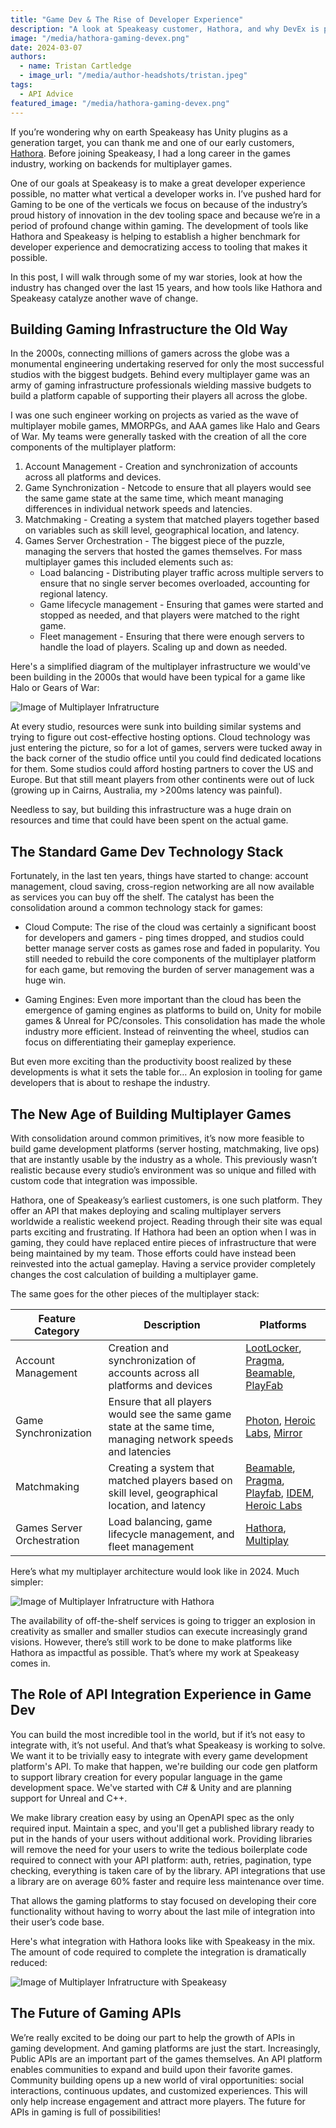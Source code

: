 ```yaml
---
title: "Game Dev & The Rise of Developer Experience"
description: "A look at Speakeasy customer, Hathora, and why DevEx is picking up steam in the gaming industry."
image: "/media/hathora-gaming-devex.png"
date: 2024-03-07
authors:
  - name: Tristan Cartledge
  - image_url: "/media/author-headshots/tristan.jpeg"
tags:
  - API Advice
featured_image: "/media/hathora-gaming-devex.png"
---
```


If you’re wondering why on earth Speakeasy has Unity plugins as a generation target, you can thank me and one of our early customers, [Hathora](http://hathora.dev). Before joining Speakeasy, I had a long career in the games industry, working on backends for multiplayer games.

One of our goals at Speakeasy is to make a great developer experience possible, no matter what vertical a developer works in. I’ve pushed hard for Gaming to be one of the verticals we focus on because of the industry’s proud history of innovation in the dev tooling space and because we’re in a period of profound change within gaming. The development of tools like Hathora and Speakeasy is helping to establish a higher benchmark for developer experience and democratizing access to tooling that makes it possible.

In this post, I will walk through some of my war stories, look at how the industry has changed over the last 15 years, and how tools like Hathora and Speakeasy catalyze another wave of change.

## Building Gaming Infrastructure the Old Way

In the 2000s, connecting millions of gamers across the globe was a monumental engineering undertaking reserved for only the most successful studios with the biggest budgets. Behind every multiplayer game was an army of gaming infrastructure professionals wielding massive budgets to build a platform capable of supporting their players all across the globe.

I was one such engineer working on projects as varied as the wave of multiplayer mobile games, MMORPGs, and AAA games like Halo and Gears of War. My teams were generally tasked with the creation of all the core components of the multiplayer platform:

1. Account Management - Creation and synchronization of accounts across all platforms and devices.  
2. Game Synchronization - Netcode to ensure that all players would see the same game state at the same time, which meant managing differences in individual network speeds and latencies.
3. Matchmaking - Creating a system that matched players together based on variables such as skill level, geographical location, and latency.
4. Games Server Orchestration - The biggest piece of the puzzle, managing the servers that hosted the games themselves. For mass multiplayer games this included elements such as:
   - Load balancing - Distributing player traffic across multiple servers to ensure that no single server becomes overloaded, accounting for regional latency.
   - Game lifecycle management - Ensuring that games were started and stopped as needed, and that players were matched to the right game.
   - Fleet management - Ensuring that there were enough servers to handle the load of players. Scaling up and down as needed.
  
Here's a simplified diagram of the multiplayer infrastructure we would've been building in the 2000s that would have been typical for a game like Halo or Gears of War:

![Image of Multiplayer Infratructure](./assets/hathora-infra-1.png)

At every studio, resources were sunk into building similar systems and trying to figure out cost-effective hosting options. Cloud technology was just entering the picture, so for a lot of games, servers were tucked away in the back corner of the studio office until you could find dedicated locations for them. Some studios could afford hosting partners to cover the US and Europe. But that still meant players from other continents were out of luck (growing up in Cairns, Australia, my >200ms latency was painful).

Needless to say, but building this infrastructure was a huge drain on resources and time that could have been spent on the actual game.

## The Standard Game Dev Technology Stack

Fortunately, in the last ten years, things have started to change: account management, cloud saving, cross-region networking are all now available as services you can buy off the shelf. The catalyst has been the consolidation around a common technology stack for games:

- Cloud Compute: The rise of the cloud was certainly a significant boost for developers and gamers - ping times dropped, and studios could better manage server costs as games rose and faded in popularity. You still needed to rebuild the core components of the multiplayer platform for each game, but removing the burden of server management was a huge win.

- Gaming Engines: Even more important than the cloud has been the emergence of gaming engines as platforms to build on, Unity for mobile games & Unreal for PC/consoles. This consolidation has made the whole industry more efficient. Instead of reinventing the wheel, studios can focus on differentiating their gameplay experience.

But even more exciting than the productivity boost realized by these developments is what it sets the table for… An explosion in tooling for game developers that is about to reshape the industry.

## The New Age of Building Multiplayer Games

With consolidation around common primitives, it’s now more feasible to build game development platforms (server hosting, matchmaking, live ops) that are instantly usable by the industry as a whole. This previously wasn’t realistic because every studio’s environment was so unique and filled with custom code that integration was impossible.

Hathora, one of Speakeasy’s earliest customers, is one such platform. They offer an API that makes deploying and scaling multiplayer servers worldwide a realistic weekend project. Reading through their site was equal parts exciting and frustrating. If Hathora had been an option when I was in gaming, they could have replaced entire pieces of infrastructure that were being maintained by my team. Those efforts could have instead been reinvested into the actual gameplay. Having a service provider completely changes the cost calculation of building a multiplayer game.

The same goes for the other pieces of the multiplayer stack:

| Feature Category              |        Description                    | Platforms                          |
|-------------------------------|---------------------------------------|------------------------------------|
| Account Management            | Creation and synchronization of accounts across all platforms and devices                         | [LootLocker](https://lootlocker.com/), [Pragma](https://pragma.gg/), [Beamable](https://beamable.com/), [PlayFab](https://playfab.com/)    |
| Game Synchronization          | Ensure that all players would see the same game state at the same time, managing network speeds and latencies | [Photon](https://doc.photonengine.com/pun/current/gameplay/synchronization-and-state#), [Heroic Labs](https://heroiclabs.com/), [Mirror](https://mirror-networking.com/)          |
| Matchmaking                   | Creating a system that matched players based on skill level, geographical location, and latency  | [Beamable](https://beamable.com/), [Pragma](https://pragma.gg/), [Playfab](https://playfab.com/), [IDEM](https://www.idem.gg/), [Heroic Labs](https://heroiclabs.com/)                   |
| Games Server Orchestration    | Load balancing, game lifecycle management, and fleet management                                   | [Hathora](https://hathora.dev/), [Multiplay](https://unity.com/products/game-server-hosting)               |

Here’s what my multiplayer architecture would look like in 2024. Much simpler:

![Image of Multiplayer Infratructure with Hathora](./assets/hathora-infra-2.png)

The availability of off-the-shelf services is going to trigger an explosion in creativity as smaller and smaller studios can execute increasingly grand visions. However, there’s still work to be done to make platforms like Hathora as impactful as possible. That’s where my work at Speakeasy comes in.

## The Role of API Integration Experience in Game Dev

You can build the most incredible tool in the world, but if it’s not easy to integrate with, it’s not useful. And that’s what Speakeasy is working to solve. We want it to be trivially easy to integrate with every game development platform's API. To make that happen, we're building our code gen platform to support library creation for every popular language in the game development space. We've started with C# & Unity and are planning support for Unreal and C++.

We make library creation easy by using an OpenAPI spec as the only required input. Maintain a spec, and you'll get a published library ready to put in the hands of your users without additional work. Providing libraries will remove the need for your users to write the tedious boilerplate code required to connect with your API platform: auth, retries, pagination, type checking, everything is taken care of by the library. API integrations that use a library are on average 60% faster and require less maintenance over time.

That allows the gaming platforms to stay focused on developing their core functionality without having to worry about the last mile of integration into their user’s code base.

Here's what integration with Hathora looks like with Speakeasy in the mix. The amount of code required to complete the integration is dramatically reduced:

![Image of Multiplayer Infratructure with Speakeasy](./assets/hathora-infra-3.png)

## The Future of Gaming APIs

We’re really excited to be doing our part to help the growth of APIs in gaming development.  And gaming platforms are just the start. Increasingly, Public APIs are an important part of the games themselves. An API platform enables communities to expand and build upon their favorite games. Community building opens up a new world of viral opportunities: social interactions, continuous updates, and customized experiences. This will only help increase engagement and attract more players. The future for APIs in gaming is full of possibilities!
